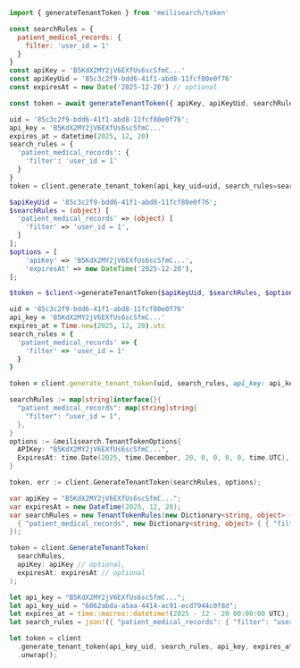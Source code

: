 <CodeGroup>

```javascript JS
import { generateTenantToken } from 'meilisearch/token'

const searchRules = {
  patient_medical_records: {
    filter: 'user_id = 1'
  }
}
const apiKey = 'B5KdX2MY2jV6EXfUs6scSfmC...'
const apiKeyUid = '85c3c2f9-bdd6-41f1-abd8-11fcf80e0f76'
const expiresAt = new Date('2025-12-20') // optional

const token = await generateTenantToken({ apiKey, apiKeyUid, searchRules, expiresAt })
```

```python Python
uid = '85c3c2f9-bdd6-41f1-abd8-11fcf80e0f76';
api_key = 'B5KdX2MY2jV6EXfUs6scSfmC...'
expires_at = datetime(2025, 12, 20)
search_rules = {
  'patient_medical_records': {
    'filter': 'user_id = 1'
  }
}
token = client.generate_tenant_token(api_key_uid=uid, search_rules=search_rules, api_key=api_key, expires_at=expires_at)
```

```php PHP
$apiKeyUid = '85c3c2f9-bdd6-41f1-abd8-11fcf80e0f76';
$searchRules = (object) [
  'patient_medical_records' => (object) [
    'filter' => 'user_id = 1',
  ]
];
$options = [
    'apiKey' => 'B5KdX2MY2jV6EXfUs6scSfmC...',
    'expiresAt' => new DateTime('2025-12-20'),
];

$token = $client->generateTenantToken($apiKeyUid, $searchRules, $options);
```

```ruby Ruby
uid = '85c3c2f9-bdd6-41f1-abd8-11fcf80e0f76'
api_key = 'B5KdX2MY2jV6EXfUs6scSfmC...'
expires_at = Time.new(2025, 12, 20).utc
search_rules = {
  'patient_medical_records' => {
    'filter' => 'user_id = 1'
  }
}

token = client.generate_tenant_token(uid, search_rules, api_key: api_key, expires_at: expires_at)
```

```go Go
searchRules := map[string]interface{}{
  "patient_medical_records": map[string]string{
    "filter": "user_id = 1",
  },
}
options := &meilisearch.TenantTokenOptions{
  APIKey: "B5KdX2MY2jV6EXfUs6scSfmC...",
  ExpiresAt: time.Date(2025, time.December, 20, 0, 0, 0, 0, time.UTC),
}

token, err := client.GenerateTenantToken(searchRules, options);
```

```csharp C#
var apiKey = "B5KdX2MY2jV6EXfUs6scSfmC...";
var expiresAt = new DateTime(2025, 12, 20);
var searchRules = new TenantTokenRules(new Dictionary<string, object> {
  { "patient_medical_records", new Dictionary<string, object> { { "filter", "user_id = 1" } } }
});

token = client.GenerateTenantToken(
  searchRules,
  apiKey: apiKey // optional,
  expiresAt: expiresAt // optional
);
```

```rust Rust
let api_key = "B5KdX2MY2jV6EXfUs6scSfmC...";
let api_key_uid = "6062abda-a5aa-4414-ac91-ecd7944c0f8d";
let expires_at = time::macros::datetime!(2025 - 12 - 20 00:00:00 UTC);
let search_rules = json!({ "patient_medical_records": { "filter": "user_id = 1" } });

let token = client
  .generate_tenant_token(api_key_uid, search_rules, api_key, expires_at)
  .unwrap();
```
</CodeGroup>
